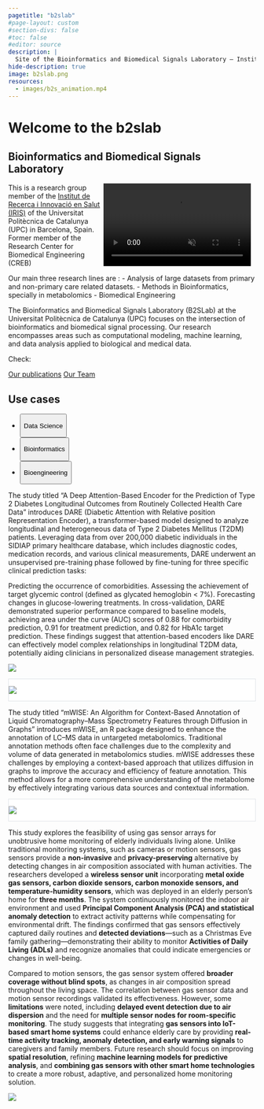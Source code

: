 ```yaml
---
pagetitle: "b2slab"
#page-layout: custom
#section-divs: false
#toc: false
#editor: source
description: | 
  Site of the Bioinformatics and Biomedical Signals Laboratory – Institut de Recerca i Innovació en Salut
hide-description: true
image: b2slab.png
resources: 
  - images/b2s_animation.mp4
---
```


# Welcome to the b2slab

## Bioinformatics and Biomedical Signals Laboratory

<video autoplay muted playsinline width="300" height="168" style="float: right; margin-right: 10px;">

<source src="images/b2s_animation.mp4" type="video/mp4">

</video>

<meta name="fediverse:creator" content="@b2slab@social.iris.upc.edu">

<meta name="algolia-site-verification"  content="6DC8B5AD41907B76" />

This is a research group member of the [Institut de Recerca i Innovació en Salut (IRIS)](https://iris.upc.edu) of the Universitat Politècnica de Catalunya (UPC) in Barcelona, Spain. Former member of the Research Center for Biomedical Engineering (CREB)

Our main three research lines are : - Analysis of large datasets from primary and non-primary care related datasets. - Methods in Bioinformatics, specially in metabolomics - Biomedical Engineering

The Bioinformatics and Biomedical Signals Laboratory (B2SLab) at the Universitat Politècnica de Catalunya (UPC) focuses on the intersection of bioinformatics and biomedical signal processing. Our research encompasses areas such as computational modeling, machine learning, and data analysis applied to biological and medical data.

Check:

[Our publications](/publications/index.qmd){.btn-action-primary .btn-action .btn .btn-success .btn-lg role="button"} [Our Team](/team/index.qmd){#btn-guide .btn-action .btn .btn-info .btn-lg role="button"}

## Use cases

<ul class="nav nav-pills" id="hello-b2s-tab" role="tablist">

<li class="nav-item" role="presentation">

<button class="nav-link active" id="clinical-tab" data-bs-toggle="tab" data-bs-target="#clinical" type="button" role="tab" aria-controls="clinical" aria-selected="true">

Data Science

</button>

</li>

<li class="nav-item" role="presentation">

<button class="nav-link" id="bioinfo-tab" data-bs-toggle="tab" data-bs-target="#bioinfo" type="button" role="tab" aria-controls="bioinfo" aria-selected="false">

Bioinformatics

</button>

</li>

<li class="nav-item" role="presentation">

<button class="nav-link" id="bioeng-tab" data-bs-toggle="tab" data-bs-target="#bioeng" type="button" role="tab" aria-controls="bioeng" aria-selected="false">

Bioengineering

</button>

</li>

</ul>

::::::::::::::: {#hello-b2s-tabcontent .tab-content}
:::::: {#clinical .tab-pane .fade .show .active role="tabpanel" aria-labelledby="clinical-tab"}
The study titled "A Deep Attention-Based Encoder for the Prediction of Type 2 Diabetes Longitudinal Outcomes from Routinely Collected Health Care Data" introduces DARE (Diabetic Attention with Relative position Representation Encoder), a transformer-based model designed to analyze longitudinal and heterogeneous data of Type 2 Diabetes Mellitus (T2DM) patients. Leveraging data from over 200,000 diabetic individuals in the SIDIAP primary healthcare database, which includes diagnostic codes, medication records, and various clinical measurements, DARE underwent an unsupervised pre-training phase followed by fine-tuning for three specific clinical prediction tasks:

Predicting the occurrence of comorbidities. Assessing the achievement of target glycemic control (defined as glycated hemoglobin \< 7%). Forecasting changes in glucose-lowering treatments. In cross-validation, DARE demonstrated superior performance compared to baseline models, achieving area under the curve (AUC) scores of 0.88 for comorbidity prediction, 0.91 for treatment prediction, and 0.82 for HbA1c target prediction. These findings suggest that attention-based encoders like DARE can effectively model complex relationships in longitudinal T2DM data, potentially aiding clinicians in personalized disease management strategies.

::::: grid
::: {.g-col-lg-6 .g-col-12 style="max-height: 605px;"}
![](images/embedding.png){.hello-output fig-alt="Visual inspection of the output space of DARE: each point represents embeddings for 5000 random patients, with colors indicating their drug groups."}
:::

::: {.g-col-lg-6 .g-col-12 style="background-color: white; border: 1px solid #dee2e6; height: max-605px;"}
![](images/embeddingdrugs.png){fig-alt="Visual inspection of the output space of DARE: each point represents embeddings for 5000 random patients, with colors indicating their comorbidities."}
:::
:::::
::::::

:::::: {#bioinfo .tab-pane .fade role="tabpanel" aria-labelledby="bioinfo-tab"}
::::: grid
::: {.g-col-lg-6 .g-col-12 style="max-height: 605px;"}
The study titled "mWISE: An Algorithm for Context-Based Annotation of Liquid Chromatography–Mass Spectrometry Features through Diffusion in Graphs" introduces mWISE, an R package designed to enhance the annotation of LC–MS data in untargeted metabolomics. Traditional annotation methods often face challenges due to the complexity and volume of data generated in metabolomics studies. mWISE addresses these challenges by employing a context-based approach that utilizes diffusion in graphs to improve the accuracy and efficiency of feature annotation. This method allows for a more comprehensive understanding of the metabolome by effectively integrating various data sources and contextual information.
:::

::: {.g-col-lg-6 .g-col-12 style="background-color: white; border: 1px solid #dee2e6; height: max-605px;"}
![](images/mwise.png){fig-alt="Scheme of the three main stages of mWISE algorithm. From left to right, the peak to compound matching stage is described with an example. Then, the filtering stage is shown, composed of a spectral clustering and a filter based on the built clusters. Finally, the diffusion prioritization is depicted."}
:::
:::::
::::::

:::::: {#bioeng .tab-pane .fade role="tabpanel" aria-labelledby="bioeng-tab"}
This study explores the feasibility of using gas sensor arrays for unobtrusive home monitoring of elderly individuals living alone. Unlike traditional monitoring systems, such as cameras or motion sensors, gas sensors provide a **non-invasive** and **privacy-preserving** alternative by detecting changes in air composition associated with human activities. The researchers developed a **wireless sensor unit** incorporating **metal oxide gas sensors, carbon dioxide sensors, carbon monoxide sensors, and temperature-humidity sensors**, which was deployed in an elderly person's home for **three months**. The system continuously monitored the indoor air environment and used **Principal Component Analysis (PCA) and statistical anomaly detection** to extract activity patterns while compensating for environmental drift. The findings confirmed that gas sensors effectively captured daily routines and **detected deviations**—such as a Christmas Eve family gathering—demonstrating their ability to monitor **Activities of Daily Living (ADLs)** and recognize anomalies that could indicate emergencies or changes in well-being.

::::: grid
::: {.g-col-lg-6 .g-col-12 style="max-height: 605px;"}
Compared to motion sensors, the gas sensor system offered **broader coverage without blind spots**, as changes in air composition spread throughout the living space. The correlation between gas sensor data and motion sensor recordings validated its effectiveness. However, some **limitations** were noted, including **delayed event detection due to air dispersion** and the need for **multiple sensor nodes for room-specific monitoring**. The study suggests that integrating **gas sensors into IoT-based smart home systems** could enhance elderly care by providing **real-time activity tracking, anomaly detection, and early warning signals** to caregivers and family members. Future research should focus on improving **spatial resolution**, refining **machine learning models for predictive analysis**, and **combining gas sensors with other smart home technologies** to create a more robust, adaptive, and personalized home monitoring solution.
:::

::: {.g-col-lg-6 .g-col-12 style="max-height: 605px;"}
![](images/bioeng.png){fig-alt="Heat map representing the number of significant samples detected per hour. The 𝑥-axis represents 24 h per day and the 𝑦-axis represents different days. Within each cell there are number of samples that are statistically significant events. The coloring goes from cool to warm colors as more events are detected.."}
:::
:::::
::::::
:::::::::::::::
